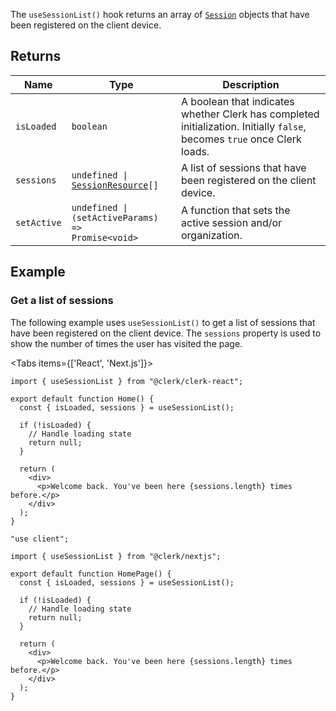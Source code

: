 The `useSessionList()` hook returns an array of [`Session`](/docs/references/javascript/session) objects that have been registered on the client device.

## Returns

| Name        | Type                                                                               | Description                                                                                                              |
| ----------- | ---------------------------------------------------------------------------------- | ------------------------------------------------------------------------------------------------------------------------ |
| `isLoaded`  | `boolean`                                                                          | A boolean that indicates whether Clerk has completed initialization. Initially `false`, becomes `true` once Clerk loads. |
| `sessions`  | <code>undefined \| [SessionResource](/docs/references/javascript/session)[]</code> | A list of sessions that have been registered on the client device.                                                       |
| `setActive` | <code>undefined \| (setActiveParams) => Promise\<void\></code>                     | A function that sets the active session and/or organization.                                                             |

## Example

### Get a list of sessions

The following example uses `useSessionList()` to get a list of sessions that have been registered on the client device. The `sessions` property is used to show the number of times the user has visited the page.

<Tabs items={['React', 'Next.js']}>
<Tab>

```tsx {{ filename: 'src/Home.tsx' }}
import { useSessionList } from "@clerk/clerk-react";

export default function Home() {
  const { isLoaded, sessions } = useSessionList();

  if (!isLoaded) {
    // Handle loading state
    return null;
  }

  return (
    <div>
      <p>Welcome back. You've been here {sessions.length} times before.</p>
    </div>
  );
}
```

</Tab>
<Tab>

```tsx {{ filename: 'app/page.tsx' }}
"use client";

import { useSessionList } from "@clerk/nextjs";

export default function HomePage() {
  const { isLoaded, sessions } = useSessionList();

  if (!isLoaded) {
    // Handle loading state
    return null;
  }

  return (
    <div>
      <p>Welcome back. You've been here {sessions.length} times before.</p>
    </div>
  );
}
```

</Tab>
</Tabs>
